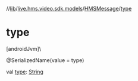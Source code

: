 //[lib](/api-reference/android/v2/home/content)/[live.hms.video.sdk.models](../index)/[HMSMessage](index)/[type](type)

# type

[androidJvm]\

@SerializedName(value = type)

val [type](type): [String](https://kotlinlang.org/api/latest/jvm/stdlib/kotlin/-string/index.html)
